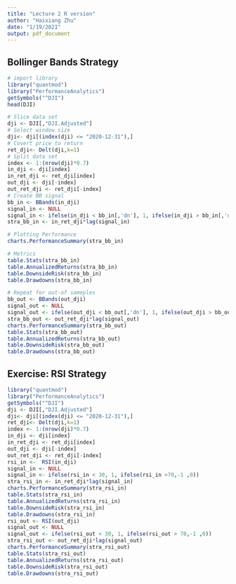 ---
title: "Lecture 2 R version"
author: "Haixiang Zhu"
date: "1/19/2021"
output: pdf_document
---

## Bollinger Bands Strategy

```{r}
# import library
library("quantmod")
library("PerformanceAnalytics")
getSymbols("^DJI")
head(DJI)
```
```{r}
# Slice data set
dji <- DJI[,"DJI.Adjusted"]
# Select window size
dji<- dji[(index(dji) <= "2020-12-31"),]
# Covert price to return
ret_dji<- Delt(dji,k=1)
# Split data set
index <- 1:(nrow(dji)*0.7)
in_dji <- dji[index]
in_ret_dji <- ret_dji[index]
out_dji <- dji[-index]
out_ret_dji <- ret_dji[-index]
# Create BB signal
bb_in <- BBands(in_dji)
signal_in <- NULL
signal_in <- ifelse(in_dji < bb_in[,'dn'], 1, ifelse(in_dji > bb_in[,'up'],-1 ,0))
stra_bb_in <- in_ret_dji*lag(signal_in)
```
```{r}
# Plotting Performance
charts.PerformanceSummary(stra_bb_in)
```
```{r}
# Metrics
table.Stats(stra_bb_in)
table.AnnualizedReturns(stra_bb_in)
table.DownsideRisk(stra_bb_in)
table.Drawdowns(stra_bb_in)
```
```{r}
# Repeat for out-of sameples
bb_out <- BBands(out_dji)
signal_out <- NULL
signal_out <- ifelse(out_dji < bb_out[,'dn'], 1, ifelse(out_dji > bb_out[,'up'],-1 ,0))
stra_bb_out <- out_ret_dji*lag(signal_out)
charts.PerformanceSummary(stra_bb_out)
table.Stats(stra_bb_out)
table.AnnualizedReturns(stra_bb_out)
table.DownsideRisk(stra_bb_out)
table.Drawdowns(stra_bb_out)
```


## Exercise: RSI Strategy

```{r}
library("quantmod")
library("PerformanceAnalytics")
getSymbols("^DJI")
dji <- DJI[,"DJI.Adjusted"]
dji<- dji[(index(dji) <= "2020-12-31"),]
ret_dji<- Delt(dji,k=1)
index <- 1:(nrow(dji)*0.7)
in_dji <- dji[index]
in_ret_dji <- ret_dji[index]
out_dji <- dji[-index]
out_ret_dji <- ret_dji[-index]
rsi_in <-  RSI(in_dji)
signal_in <- NULL
signal_in <- ifelse(rsi_in < 30, 1, ifelse(rsi_in >70,-1 ,0))
stra_rsi_in <- in_ret_dji*lag(signal_in)
charts.PerformanceSummary(stra_rsi_in)
table.Stats(stra_rsi_in)
table.AnnualizedReturns(stra_rsi_in)
table.DownsideRisk(stra_rsi_in)
table.Drawdowns(stra_rsi_in)
rsi_out <- RSI(out_dji)
signal_out <- NULL
signal_out <- ifelse(rsi_out < 30, 1, ifelse(rsi_out > 70,-1 ,0))
stra_rsi_out <- out_ret_dji*lag(signal_out)
charts.PerformanceSummary(stra_rsi_out)
table.Stats(stra_rsi_out)
table.AnnualizedReturns(stra_rsi_out)
table.DownsideRisk(stra_rsi_out)
table.Drawdowns(stra_rsi_out)
```